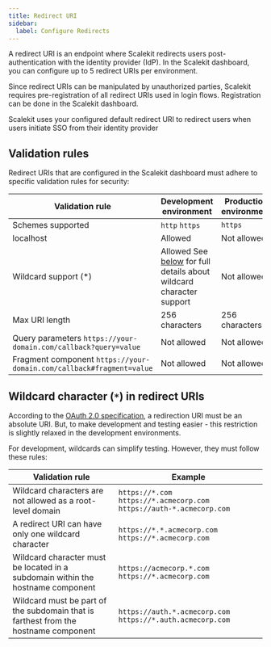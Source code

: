 ```yaml
---
title: Redirect URI
sidebar:
  label: Configure Redirects
---
```



A redirect URI is an endpoint where Scalekit redirects users post-authentication with the identity provider (IdP). In the Scalekit dashboard, you can configure up to 5 redirect URIs per environment.

Since redirect URIs can be manipulated by unauthorized parties, Scalekit requires pre-registration of all redirect URIs used in login flows. Registration can be done in the Scalekit dashboard.

<Aside type="note" title="IdP-initiated SAML SSO flow">

Scalekit uses your configured default redirect URI to redirect users when users initiate SSO from their identity provider

</Aside>

## Validation rules

Redirect URIs that are configured in the Scalekit dashboard must adhere to specific validation rules for security:

| Validation rule                                                                                                 | Development environment                                                                                                                 | Production environment                         |
| --------------------------------------------------------------------------------------------------------------- | --------------------------------------------------------------------------------------------------------------------------------------- | ---------------------------------------------- |
| Schemes supported                                                                                               | <div style="display: inline-flex; align-items: center; gap: 0.5rem;"><Icon name="approve-check" /> `http` <Icon name="approve-check" /> `https`</div>                                     | <div style="display: inline-flex; align-items: center; gap: 0.5rem;"><Icon name="approve-check" /> `https`</div> |
| localhost                                                                                                       | <div style="display: inline-flex; align-items: center; gap: 0.5rem;"><Icon name="approve-check" /> Allowed</div>                                                                                                                 | <div style="display: inline-flex; align-items: center; gap: 0.5rem;"><Icon name="error" /> Not allowed</div>                       |
| Wildcard support (\*)                                                                                           | <div style="display: inline-flex; align-items: center; gap: 0.5rem;"><Icon name="approve-check" /> Allowed</div> See [below](/sso/guides/key-concepts/redirect-uri) for full details about wildcard character support | <div style="display: inline-flex; align-items: center; gap: 0.5rem;"><Icon name="error" /> Not allowed</div>                       |
| Max URI length                                                                                                  | 256 characters                                                                                                                          | 256 characters                                 |
| Query parameters `https://your-domain.com/callback?query=value`      | <div style="display: inline-flex; align-items: center; gap: 0.5rem;"><Icon name="error" /> Not allowed</div>                                                                                                                | <div style="display: inline-flex; align-items: center; gap: 0.5rem;"><Icon name="error" /> Not allowed</div>                       |
| Fragment component `https://your-domain.com/callback#fragment=value` | <div style="display: inline-flex; align-items: center; gap: 0.5rem;"><Icon name="error" /> Not allowed</div>                                                                                                                | <div style="display: inline-flex; align-items: center; gap: 0.5rem;"><Icon name="error" /> Not allowed</div>                       |

## Wildcard character (`*`) in redirect URIs

According to the [OAuth 2.0 specification](https://tools.ietf.org/html/rfc6749#section-3.1.2), a redirection URI must be an absolute URI. But, to make development and testing easier - this restriction is slightly relaxed in the development environments.

For development, wildcards can simplify testing. However, they must follow these rules:

| Validation rule                                                                     | Example                                                                                                                                                                                                          |
| ----------------------------------------------------------------------------------- | ---------------------------------------------------------------------------------------------------------------------------------------------------------------------------------------------------------------- |
| Wildcard characters are not allowed as a root-level domain                          | <div style="display: inline-flex; align-items: center; gap: 0.5rem;"><Icon name="error" /> `https://*.com`</div> <div style="display: inline-flex; align-items: center; gap: 0.5rem;"><Icon name="approve-check" /> `https://*.acmecorp.com`</div> <div style="display: inline-flex; align-items: center; gap: 0.5rem;"><Icon name="approve-check" /> `https://auth-*.acmecorp.com`</div> |
| A redirect URI can have only one wildcard character                                 | <div style="display: inline-flex; align-items: center; gap: 0.5rem;"><Icon name="error" /> `https://*.*.acmecorp.com`</div> <div style="display: inline-flex; align-items: center; gap: 0.5rem;"><Icon name="approve-check" /> `https://*.acmecorp.com`</div>                                                                            |
| Wildcard character must be located in a subdomain within the hostname component     | <div style="display: inline-flex; align-items: center; gap: 0.5rem;"><Icon name="error" /> `https://acmecorp.*.com`</div> <div style="display: inline-flex; align-items: center; gap: 0.5rem;"><Icon name="approve-check" /> `https://*.acmecorp.com`</div>                                                                  |
| Wildcard must be part of the subdomain that is farthest from the hostname component | <div style="display: inline-flex; align-items: center; gap: 0.5rem;"><Icon name="error" /> `https://auth.*.acmecorp.com`</div> <div style="display: inline-flex; align-items: center; gap: 0.5rem;"><Icon name="approve-check" /> `https://*.auth.acmecorp.com`</div>                                                        |
